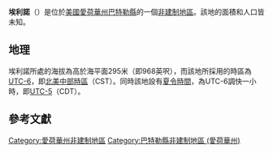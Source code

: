 {{noteTA
|G1=USState
|G2=地名
|G3=Unit
}}
{{Infobox settlement
|official_name            = 埃利諾
|native_name = Eleanor
|settlement_type          = [[非建制地區|非建制地區]]
|image_skyline            = 
|imagesize                = 
|image_map                = 
|mapsize                  = 
|pushpin_map              = USA Iowa
|pushpin_label            = 埃利諾
|pushpin_label_position   = top
|pushpin_map_caption      = 埃利諾在愛荷華州的位置
|subdivision_type         = [[世界政區索引|國家]]
|subdivision_type1        = [[美国州份|州份]]
|subdivision_type2        = [[愛荷華州行政区划|縣]]
|subdivision_name         = [[美国|美国]]
|subdivision_name1        = [[愛荷華州|愛荷華州]]
|subdivision_name2        = [[巴特勒縣_(愛荷華州)|巴特勒縣]]
|elevation_ft             = 968
|elevation_m              = 295
|area_total_km2           = 
|area_total_sq_mi         = 
|area_land_km2            = 
|area_land_sq_mi          = 
|area_water_km2           = 
|area_water_sq_mi         = 
|population_as_of         = 2010
|population_footnotes     = 
|population_total         = 
|population_metro         = 
|population_density_km2   = auto
|population_density_sq_mi = auto
|timezone                 = [[北美中部时区|北美中部时区]]
|utc_offset               = -6
|coordinates              = {{coord|42|36|51|N|92|50|58|W|display=inline,title}}
| coor_pinpoint           = 
| coordinates_footnotes   = 
|timezone_DST             = CDT
|utc_offset_DST           = -5
|postal_code_type         = [[美國郵區編號|郵區編號]]
|postal_code              = 
|area_code                = {{link-en|电话区号319|Area code 319|319}}
|blank_name = [[地名信息系统|GNIS ID]]
|blank_info = 464533<ref name="GNIS">{{cite gnis|464533|Eleanor}}</ref>
}}
'''埃利諾'''（{{lang-en|Eleanor}}）是位於[[美國|美國]][[愛荷華州|愛荷華州]][[巴特勒縣_(愛荷華州)|巴特勒縣]]的一個[[非建制地區|非建制地區]]。該地的面積和人口皆未知。

== 地理 ==
埃利諾所處的海拔為高於海平面295米（即968英呎），而該地所採用的時區為[[UTC-6|UTC-6]]，即[[北美中部時區|北美中部時區]]（CST）。同時該地設有[[夏令時間|夏令時間]]，為UTC-6調快一小時，即[[UTC-5|UTC-5]]（CDT）。

== 參考文獻 ==
{{reflist}}

{{巴特勒縣 (愛荷華州)}}

{{DEFAULTSORT:Eleanor}}
[[Category:愛荷華州非建制地區|Category:愛荷華州非建制地區]]
[[Category:巴特勒縣非建制地區_(愛荷華州)|Category:巴特勒縣非建制地區 (愛荷華州)]]

{{Iowa-geo-stub}}